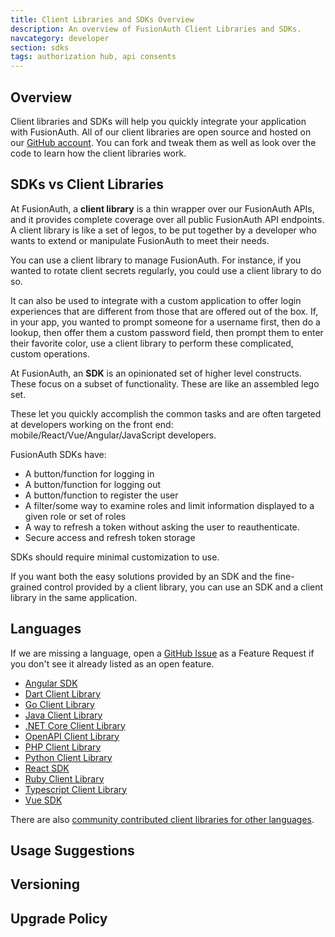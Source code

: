 ```yaml
---
title: Client Libraries and SDKs Overview
description: An overview of FusionAuth Client Libraries and SDKs.
navcategory: developer
section: sdks
tags: authorization hub, api consents
---
```


## Overview

Client libraries and SDKs will help you quickly integrate your application with FusionAuth. All of our client libraries are open source and hosted on our [GitHub account](https://github.com/FusionAuth). You can fork and tweak them as well as look over the code to learn how the client libraries work.

## SDKs vs Client Libraries

At FusionAuth, a **client library** is a thin wrapper over our FusionAuth APIs, and it provides complete coverage over all public FusionAuth API endpoints. A client library is like a set of legos, to be put together by a developer who wants to extend or manipulate FusionAuth to meet their needs.

You can use a client library to manage FusionAuth. For instance, if you wanted to rotate client secrets regularly, you could use a client library to do so.

It can also be used to integrate with a custom application to offer login experiences that are different from those that are offered out of the box. If, in your app, you wanted to prompt someone for a username first, then do a lookup, then offer them a custom password field, then prompt them to enter their favorite color, use a client library to perform these complicated, custom operations.

At FusionAuth, an **SDK** is an opinionated set of higher level constructs. These focus on a subset of functionality. These are like an assembled lego set.

These let you quickly accomplish the common tasks and are often targeted at developers working on the front end: mobile/React/Vue/Angular/JavaScript developers. 

FusionAuth SDKs have:

* A button/function for logging in
* A button/function for logging out
* A button/function to register the user
* A filter/some way to examine roles and limit information displayed to a given role or set of roles
* A way to refresh a token without asking the user to reauthenticate.
* Secure access and refresh token storage

SDKs should require minimal customization to use.

If you want both the easy solutions provided by an SDK and the fine-grained control provided by a client library, you can use an SDK and a client library in the same application.

## Languages

If we are missing a language, open a [GitHub Issue](https://github.com/FusionAuth/fusionauth-issues/issues) as a Feature Request if you don't see it already listed as an open feature.

* [Angular SDK](/docs/sdks/angular-sdk) 
* [Dart Client Library](/docs/sdks/dart)
* [Go Client Library](/docs/sdks/go)
* [Java Client Library](/docs/sdks/java)
* [.NET Core Client Library](/docs/sdks/netcore)
* [OpenAPI Client Library](/docs/sdks/openapi)
* [PHP Client Library](/docs/sdks/php)
* [Python Client Library](/docs/sdks/python)
* [React SDK](/docs/sdks/react-sdk) 
* [Ruby Client Library](/docs/sdks/ruby)
* [Typescript Client Library](/docs/sdks/typescript)
* [Vue SDK](/docs/sdks/vue-sdk) 

There are also [community contributed client libraries for other languages](https://github.com/FusionAuth/fusionauth-contrib/blob/main/client-libraries.md).

## Usage Suggestions

<HowToUseClientLibraries />

## Versioning

<Versioning/>

## Upgrade Policy

<SdkUpgradePolicy/>
